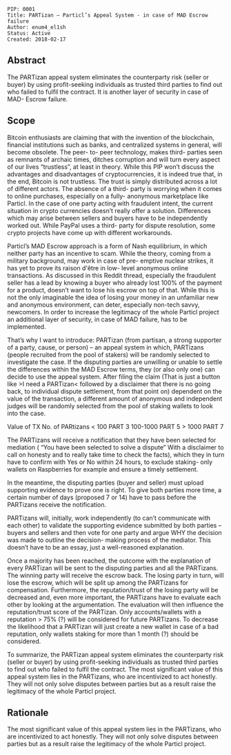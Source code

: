 <pre>
PIP: 0001
Title: PARTizan – Particl’s Appeal System - in case of MAD Escrow failure
Author: enum4_el1sh
Status: Active
Created: 2018-02-17
</pre>

==Abstract==

The PARTizan appeal system eliminates the counterparty risk (seller or buyer) by using profit-seeking individuals as trusted third parties to find out who failed to fulfil the contract. It is another layer of security in case of MAD- Escrow failure. 

==Scope==
Bitcoin enthusiasts are claiming that with the invention of the blockchain, financial institutions such as banks, and centralized systems in general, will become obsolete. The peer- to- peer technology, makes third- parties seen as remnants of archaic times, ditches corruption and will turn every aspect of our lives “trustless”, at least in theory.
While this PIP won’t discuss the advantages and disadvantages of cryptocurrencies, it is indeed true that, in the end, Bitcoin is not trustless. The trust is simply distributed across a lot of different actors. The absence of a third- party is worrying when it comes to online purchases, especially on a fully- anonymous marketplace like Particl. In the case of one party acting with fraudulent intent, the current situation in crypto currencies doesn’t really offer a solution. Differences which may arise between sellers and buyers have to be independently worked out. While PayPal uses a third- party for dispute resolution, some crypto projects have come up with different workarounds.

Particl’s MAD Escrow approach is a form of Nash equilibrium, in which neither party has an incentive to scam. While the theory, coming from a military background, may work in case of pre- emptive nuclear strikes, it has yet to prove its raison d'être in low- level anonymous online transactions. As discussed in this Reddit thread, especially the fraudulent seller has a lead by knowing a buyer who already lost 100% of the payment for a product, doesn’t want to lose his escrow on top of that. While this is not the only imaginable the idea of losing your money in an unfamiliar new and anonymous environment, can deter, especially non-tech savvy, newcomers. In order to increase the legitimacy of the whole Particl project an additional layer of security, in case of MAD failure, has to be implemented.

That’s why I want to introduce: PARTizan (from partisan, a strong supporter of a party, cause, or person) – an appeal system in which, PARTizans (people recruited from the pool of stakers) will be randomly selected to investigate the case. If the disputing parties are unwilling or unable to settle the differences within the MAD Escrow terms, they (or also only one) can decide to use the appeal system. After filing the claim (That is just a button like >I need a PARTizan< followed by a disclaimer that there is no going back, to individual dispute settlement, from that point on) dependent on the value of the transaction, a different amount of anonymous and independent judges will be randomly selected from the pool of staking wallets to look into the case.

Value of TX	  No. of PARtizans
< 100 PART	        3
100-1000 PART	      5
> 1000 PART	        7

The PARTizans will receive a notification that they have been selected for mediation ( “You have been selected to solve a dispute” With a disclaimer to call on honesty and to really take time to check the facts), which they in turn have to confirm with Yes or No within 24 hours, to exclude staking- only wallets on Raspberries for example and ensure a timely settlement.

In the meantime, the disputing parties (buyer and seller) must upload supporting evidence to prove one is right. To give both parties more time, a certain number of days (proposed 7 or 14) have to pass before the PARTizans receive the notification.
 
PARTizans will, initially, work independently (to can’t communicate with each other) to validate the supporting evidence submitted by both parties – buyers and sellers and then vote for one party and argue WHY the decision was made to outline the decision- making process of the mediator. This doesn’t have to be an essay, just a well-reasoned explanation. 

Once a majority has been reached, the outcome with the explanation of every PARTizan will be sent to the disputing parties and all the PARTizans. The winning party will receive the escrow back. The losing party in turn, will lose the escrow, which will be split up among the PARTizans for compensation. Furthermore, the reputation/trust of the losing party will be decreased and, even more important, the PARTizans have to evaluate each other by looking at the argumentation. The evaluation will then influence the reputation/trust score of the PARTizan. Only accounts/wallets with a reputation > 75% (?) will be considered for future PARTizans. To decrease the likelihood that a PARTizan will just create a new wallet in case of a bad reputation, only wallets staking for more than 1 month (?) should be considered. 

To summarize, the PARTizan appeal system eliminates the counterparty risk (seller or buyer) by using profit-seeking individuals as trusted third parties to find out who failed to fulfil the contract. The most significant value of this appeal system lies in the PARTizans, who are incentivized to act honestly. They will not only solve disputes between parties but as a result raise the legitimacy of the whole Particl project. 


==Rationale==
The most significant value of this appeal system lies in the PARTizans, who are incentivized to act honestly. They will not only solve disputes between parties but as a result raise the legitimacy of the whole Particl project. 
